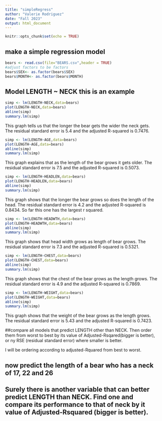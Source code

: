 ```yaml
---
title: "simpleRegress"
author: "Valerie Rodriguez"
date: "Fall 2023"
output: html_document
---
```


```r
knitr::opts_chunk$set(echo = TRUE)
```

## make a simple regression model

```r
bears <- read.csv(file="BEARS.csv",header = TRUE)
#adjust factors to be factors
bears$SEX<- as.factor(bears$SEX)
bears$MONTH<- as.factor(bears$MONTH)
```

## Model LENGTH ~ NECK  this is an example  

```r
simp <- lm(LENGTH~NECK,data=bears)
plot(LENGTH~NECK,data=bears)
abline(simp)
summary.lm(simp)
```

This graph tells us that the longer the bear gets the wider the neck gets. The residual standard error is 5.4 and the adjusted R-squared is 0.7476.

```r
simp <- lm(LENGTH~AGE,data=bears)
plot(LENGTH~AGE,data=bears)
abline(simp)
summary.lm(simp)
```

This graph explains that as the length of the bear grows it gets older. The residual standard error is 7.5 and the adjusted R-squared is 0.5073.


```r
simp <- lm(LENGTH~HEADLEN,data=bears)
plot(LENGTH~HEADLEN,data=bears)
abline(simp)
summary.lm(simp)
```

This graph shows that the longer the bear grows so does the length of the head.  The residual standard error is 4.2 and the adjusted R-squared is 0.8434. So far this one has the largest r squared.

```r
simp <- lm(LENGTH~HEADWTH,data=bears)
plot(LENGTH~HEADWTH,data=bears)
abline(simp)
summary.lm(simp)
```

This graph shows that head width grows as length of bear grows. The residual standard error is 7.3 and the adjusted R-squared is 0.5321.


```r
simp <- lm(LENGTH~CHEST,data=bears)
plot(LENGTH~CHEST,data=bears)
abline(simp)
summary.lm(simp)
```

This graph shows that the chest of the bear grows as the length grows. The residual standard error is 4.9 and the adjusted R-squared is 0.7869.

```r
simp <- lm(LENGTH~WEIGHT,data=bears)
plot(LENGTH~WEIGHT,data=bears)
abline(simp)
summary.lm(simp)
```

This graph shows that the weight of the bear grows as the length grows. The residual standard error is 5.43 and the adjusted R-squared is 0.7423.


##compare all models that predict LENGTH other than NECK. Then order them from worst to best by its value of Adjusted-Rsqared(bigger is better), or ny RSE (residual standard error) where smaller is better.

I will be ordering according to adjusted-Rquared from best to worst.


## now predict the length of a bear who has a neck of 17, 22 and 26


## Surely there is another variable that can better predict LENGTH than NECK. Find one and compare its performance to that of neck by it value of Adjusted-Rsquared (bigger is better).


